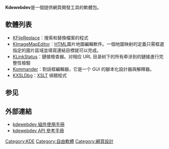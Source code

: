 {{noteTA|G1=IT}}
{{Infobox software
|name                   = KDEWebdev
|logo                   = 
|screenshot             = 
|caption                = 
|collapsible            =
|developer              = [[KDE|KDE]]
|released               = 
|frequently updated     = yes <!-- Release version update? Don't edit this page, just click on the version number! -->
| latest_release_version = 4.5.2
| latest_release_date = {{Start date and age|2010|10|05}}
|programming language   = [[C++|C++]] （Qt）
|operating system       = 
|platform               =
|language               = 多种语言<ref name="4.3b1ann">{{cite web | url=http://i18n.kde.org/stats/gui/stable-kde4/essential/ | title=KDE Localization statistics | accessdate=2014-07-11 | archive-date=2016-01-12 | archive-url=https://web.archive.org/web/20160112052550/http://i18n.kde.org/stats/gui/stable-kde4/essential/ | dead-url=no }}</ref>
|status                 = 进行中
|genre                  = 
|license                = <!--
|website                = [http://kdewebdev.org/ KDE Web Dev Home]-->
}}
'''Kdewebdev'''是一個提供網頁開發工具的軟體包。

== 軟體列表 ==

* [[KFileReplace|KFileReplace]]：搜索和替換檔案的程式
* [[KImageMapEditor|KImageMapEditor]]：[[HTML|HTML]]圖片地圖編輯軟件。一個地圖映射的定義只需框選指定的圖片區域並填寫連結目標就可以完成。
* [[KLinkStatus|KLinkStatus]]：鏈接檢查器。对相应 URL 目录树下的所有牵涉到的鏈接進行完整性檢驗
* [[Kommander|Kommander]]：對話框編輯器，它是一个 GUI 的腳本化設計器與解釋器。
* [[KXSLDbg|KXSLDbg]]：[[XSLT|XSLT]] 偵錯程式

== 参见 ==
{{reflist}}

== 外部連結 ==
{{Commonscat}}
* [http://docs.kde.org/stable/en/kdewebdev/   kdewebdev 組件使用手冊] {{Wayback|url=http://docs.kde.org/stable/en/kdewebdev/ |date=20201030080948 }}
* [http://api.kde.org/4.x-api/kdewebdev-apidocs/  kdewebdev  API 參考手冊]{{Wayback|url=http://api.kde.org/4.x-api/kdewebdev-apidocs/ |date=20080221035114 }}

{{KDE}}

[[Category:KDE|Category:KDE]]
[[Category:自由軟體|Category:自由軟體]]
[[Category:網頁設計|Category:網頁設計]]